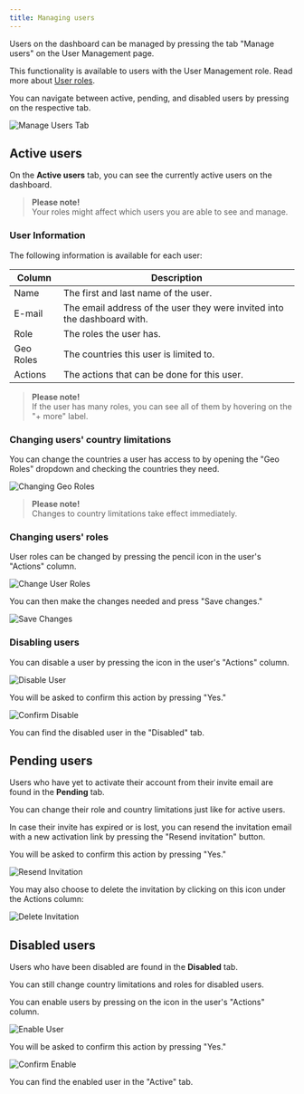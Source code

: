 ```yaml
---
title: Managing users
---
```


Users on the dashboard can be managed by pressing the tab "Manage users" on the User Management page.

This functionality is available to users with the User Management role. Read more about [User roles](/dashboard/user_management/user_roles).

You can navigate between active, pending, and disabled users by pressing on the respective tab.

![Manage Users Tab](/images/dashboard/user_management/manage_users_tab.png)

## Active users

On the **Active users** tab, you can see the currently active users on the dashboard.

> **Please note!**  
> Your roles might affect which users you are able to see and manage.

### User Information

The following information is available for each user:

| Column     | Description                                                                 |
|------------|-----------------------------------------------------------------------------|
| Name       | The first and last name of the user.                                        |
| E-mail     | The email address of the user they were invited into the dashboard with.    |
| Role       | The roles the user has.                                                     |
| Geo Roles  | The countries this user is limited to.                                      |
| Actions    | The actions that can be done for this user.                                 |

> **Please note!**  
> If the user has many roles, you can see all of them by hovering on the "+ more" label.

### Changing users' country limitations

You can change the countries a user has access to by opening the "Geo Roles" dropdown and checking the countries they need.

![Changing Geo Roles](/images/dashboard/user_management/changing_geo_roles.png)

> **Please note!**  
> Changes to country limitations take effect immediately.

### Changing users' roles

User roles can be changed by pressing the pencil icon in the user's "Actions" column.

![Change User Roles](/images/dashboard/user_management/change_user_roles.png)

You can then make the changes needed and press "Save changes."

![Save Changes](/images/dashboard/user_management/save_changes.png)

### Disabling users

You can disable a user by pressing the icon in the user's "Actions" column.

![Disable User](/images/dashboard/user_management/disable_user.png)

You will be asked to confirm this action by pressing "Yes."

![Confirm Disable](/images/dashboard/user_management/confirm_disable.png)

You can find the disabled user in the "Disabled" tab.

## Pending users

Users who have yet to activate their account from their invite email are found in the **Pending** tab.

You can change their role and country limitations just like for active users.

In case their invite has expired or is lost, you can resend the invitation email with a new activation link by pressing the "Resend invitation" button.

You will be asked to confirm this action by pressing "Yes."

![Resend Invitation](/images/dashboard/user_management/resend_invitation.png)

You may also choose to delete the invitation by clicking on this icon under the Actions column:

![Delete Invitation](/images/dashboard/user_management/delete_invitation.png)

## Disabled users

Users who have been disabled are found in the **Disabled** tab.

You can still change country limitations and roles for disabled users.

You can enable users by pressing on the icon in the user's "Actions" column.

![Enable User](/images/dashboard/user_management/enable_user.png)

You will be asked to confirm this action by pressing "Yes."

![Confirm Enable](/images/dashboard/user_management/confirm_enable.png)

You can find the enabled user in the "Active" tab.